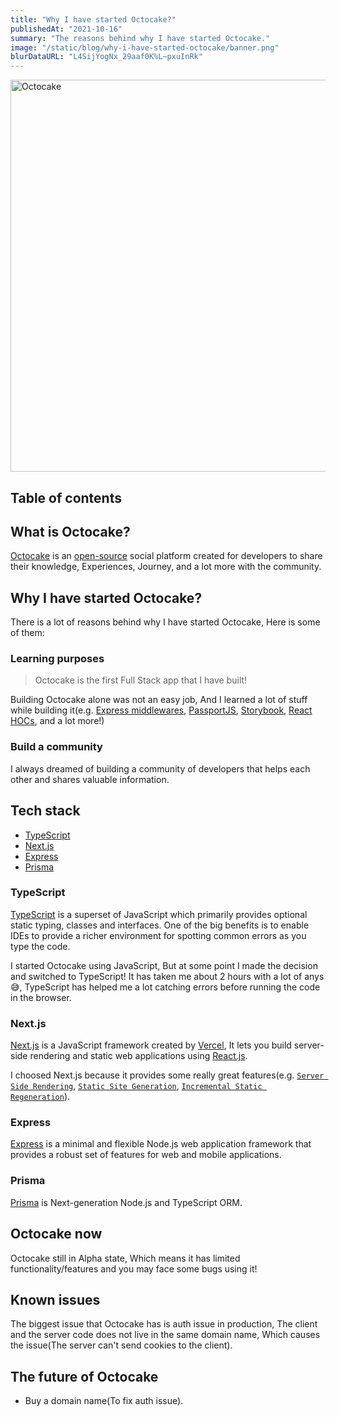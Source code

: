 ```yaml
---
title: "Why I have started Octocake?"
publishedAt: "2021-10-16"
summary: "The reasons behind why I have started Octocake."
image: "/static/blog/why-i-have-started-octocake/banner.png"
blurDataURL: "L4SijYogNx_29aaf0K%L~pxuInRk"
---
```


<Image
  src="/static/blog/why-i-have-started-octocake/banner.png"
  width="1200"
  height="627"
  alt="Octocake"
  placeholder="blur"
  blurDataURL="L4SijYogNx_29aaf0K%L~pxuInRk"
  priority
/>

## Table of contents

## What is Octocake?

[Octocake][octocake-link] is an [open-source][octocake-codebase] social platform created for developers to share their knowledge,
Experiences, Journey, and a lot more with the community.

## Why I have started Octocake?

There is a lot of reasons behind why I have started Octocake, Here is some of them:

### Learning purposes

> Octocake is the first Full Stack app that I have built!

Building Octocake alone was not an easy job,
And I learned a lot of stuff while building it(e.g. [Express middlewares](https://expressjs.com/en/guide/using-middleware.html),
[PassportJS](https://www.passportjs.org/), [Storybook](https://storybook.js.org/),
[React HOCs](https://reactjs.org/docs/higher-order-components.html), and a lot more!)

### Build a community

I always dreamed of building a community of developers that helps each other and shares valuable information.

## Tech stack

- [TypeScript][typescript-link]
- [Next.js][nextjs-link]
- [Express][expressjs-link]
- [Prisma][prisma-link]

### TypeScript

[TypeScript][typescript-link] is a superset of JavaScript which primarily provides optional static typing,
classes and interfaces. One of the big benefits is to enable IDEs to provide a richer environment for spotting common errors as you type the code.

I started Octocake using JavaScript,
But at some point I made the decision and switched to TypeScript! It has taken me about 2 hours with a lot of anys 😅,
TypeScript has helped me a lot catching errors before running the code in the browser.

### Next.js

[Next.js][nextjs-link] is a JavaScript framework created by [Vercel](https://vercel.com),
It lets you build server-side rendering and static web applications using [React.js](https://reactjs.org/).

I choosed Next.js because it provides some really great features(e.g. [`Server Side Rendering`](https://nextjs.org/docs/basic-features/data-fetching#getserversideprops-server-side-rendering),
[`Static Site Generation`](https://nextjs.org/docs/basic-features/data-fetching#getstaticprops-static-generation),
[`Incremental Static Regeneration`](https://nextjs.org/docs/basic-features/data-fetching#incremental-static-regeneration)).

### Express

[Express][expressjs-link] is a minimal and flexible Node.js web application framework that provides a robust set of features for web and mobile applications.

### Prisma

[Prisma][prisma-link] is Next-generation Node.js and TypeScript ORM.

## Octocake now

Octocake still in Alpha state, Which means it has limited functionality/features and you may face some bugs using it!

## Known issues

The biggest issue that Octocake has is auth issue in production,
The client and the server code does not live in the same domain name,
Which causes the issue(The server can't send cookies to the client).

## The future of Octocake

- Buy a domain name(To fix auth issue).

[octocake-link]: https://octocake.netlify.app
[octocake-codebase]: https://github.com/Octocake-Dev/octocake
[typescript-link]: https://www.typescriptlang.org/
[prisma-link]: https://www.prisma.io/
[nextjs-link]: https://nextjs.org/
[expressjs-link]: https://expressjs.com/
